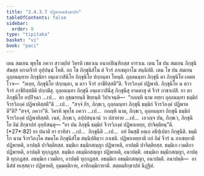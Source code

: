 ```yaml
---
title: "2.4.3.7 ปฏิพาหนสิกฺขาปท"
tableOfContents: false
sidebar:
  order: 8
type: "tipitaka"
basket: "vi"
book: "paci"
---
```



<DynamicBreadcrumb />

<Division number="911" book="paci">

<Paragraph number="2842" book="paci">
เตน สมเยน พุทฺโธ ภควา สาวตฺถิยํ วิหรติ เชตวเน อนาถปิณฺฑิกสฺส อาราเม. เตน โข ปน สมเยน ภิกฺขุนิสํฆสฺส อกาลจีวรํ อุปฺปนฺนํ โหติ. อถ โข ภิกฺขุนิสํโฆ ตํ จีวรํ ภาเชตุกาโม สนฺนิปติ. เตน โข ปน สมเยน ถุลฺลนนฺทาย ภิกฺขุนิยา อนฺเตวาสินิโย ภิกฺขุนิโย ปกฺกนฺตา โหนฺติ. ถุลฺลนนฺทา ภิกฺขุนี ตา ภิกฺขุนิโย เอตทโวจ—  “อเยฺย, ภิกฺขุนิโย ปกฺกนฺตา, น ตาว จีวรํ ภาชียิสฺสตี”ติ. จีวรวิภงฺคํ ปฏิพาหิ. ภิกฺขุนิโย น ตาว จีวรํ ภาชียิสฺสตีติ ปกฺกมิํสุ. ถุลฺลนนฺทา ภิกฺขุนี อนฺเตวาสินีสุ ภิกฺขุนีสุ อาคตาสุ ตํ จีวรํ ภาชาเปสิ.
</Paragraph>

<Paragraph number="2843" book="paci">
ยา ตา ภิกฺขุนิโย อปฺปิจฺฉา …เป…  ตา อุชฺฌายนฺติ ขิยฺยนฺติ วิปาเจนฺติ—  “กถญฺหิ นาม อยฺยา ถุลฺลนนฺทา ธมฺมิกํ จีวรวิภงฺคํ ปฏิพาหิสฺสตี”ติ …เป…  “สจฺจํ กิร, ภิกฺขเว, ถุลฺลนนฺทา ภิกฺขุนี ธมฺมิกํ จีวรวิภงฺคํ ปฏิพาหตี”ติ? “สจฺจํ, ภควา”ติ. วิครหิ พุทฺโธ ภควา …เป…  กถญฺหิ นาม, ภิกฺขเว, ถุลฺลนนฺทา ภิกฺขุนี ธมฺมิกํ จีวรวิภงฺคํ ปฏิพาหิสฺสติ. เนตํ, ภิกฺขเว, อปฺปสนฺนานํ วา ปสาทาย …เป…  เอวญฺจ ปน, ภิกฺขเว, ภิกฺขุนิโย อิมํ สิกฺขาปทํ อุทฺทิสนฺตุ—
</Paragraph>

</Division>
<Division number="912" book="paci">

<Paragraph number="2844" book="paci">
<Emphasis>“ยา ปน ภิกฺขุนี ธมฺมิกํ จีวรวิภงฺคํ</Emphasis> <Emphasis>ปฏิพาเหยฺย, ปาจิตฺติยนฺ”</Emphasis>ติ. (*27*:<Emphasis>82</Emphasis>)
</Paragraph>

</Division>
<Division number="913" book="paci">

<Paragraph number="2845" book="paci">
<Emphasis>ยา ปนา</Emphasis>ติ ยา ยาทิสา …เป…  <Emphasis>ภิกฺขุนี</Emphasis>ติ …เป…  อยํ อิมสฺมิํ อตฺเถ อธิปฺเปตา ภิกฺขุนีติ.
</Paragraph>

<Paragraph number="2846" book="paci">
<Emphasis>ธมฺมิโก</Emphasis> นาม จีวรวิภงฺโค สมคฺโค ภิกฺขุนิสํโฆ สนฺนิปติตฺวา ภาเชติ.
</Paragraph>

<Paragraph number="2847" book="paci">
<Emphasis>ปฏิพาเหยฺยา</Emphasis>ติ กถํ อิมํ จีวรํ น ภาเชยฺยาติ ปฏิพาหติ, อาปตฺติ ปาจิตฺติยสฺส.
</Paragraph>

</Division>
<Division number="914" book="paci">

<Paragraph number="2848" book="paci">
ธมฺมิเก ธมฺมิกสญฺญา ปฏิพาหติ, อาปตฺติ ปาจิตฺติยสฺส. ธมฺมิเก เวมติกา ปฏิพาหติ, อาปตฺติ ทุกฺกฏสฺส. ธมฺมิเก อธมฺมิกสญฺญา ปฏิพาหติ, อนาปตฺติ. อธมฺมิเก ธมฺมิกสญฺญา, อาปตฺติ ทุกฺกฏสฺส. อธมฺมิเก เวมติกา, อาปตฺติ ทุกฺกฏสฺส. อธมฺมิเก อธมฺมิกสญฺญา, อนาปตฺติ.
</Paragraph>

</Division>
<Division number="915" book="paci">

<Paragraph number="2849" book="paci">
อนาปตฺติ—  อานิสํสํ ทเสฺสตฺวา ปฏิพาหติ, อุมฺมตฺติกาย, อาทิกมฺมิกายาติ.

</Paragraph>
</Division>

<Paragraph number="2850" type="center" book="paci">
สตฺตมสิกฺขาปทํ นิฏฺฐิตํ.
</Paragraph>